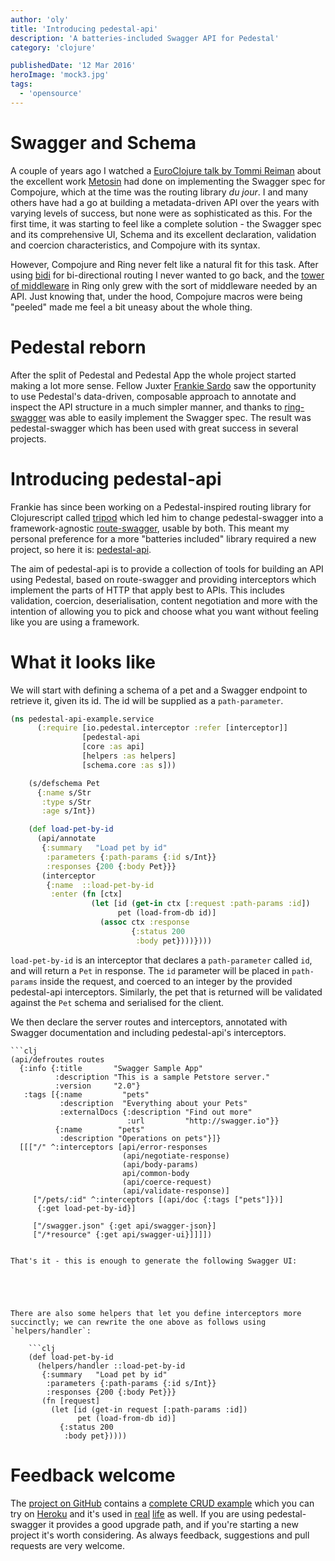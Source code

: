 ```yaml
---
author: 'oly'
title: 'Introducing pedestal-api'
description: 'A batteries-included Swagger API for Pedestal'
category: 'clojure'

publishedDate: '12 Mar 2016'
heroImage: 'mock3.jpg'
tags:
  - 'opensource'
---
```


# Swagger and Schema

A couple of years ago I watched a [EuroClojure talk by Tommi
Reiman](https://vimeo.com/100485830) about the excellent work
[Metosin](https://github.com/metosin) had done on implementing the
Swagger spec for Compojure, which at the time was the routing library
_du jour_. I and many others have had a go at building a metadata-driven
API over the years with varying levels of success, but none were as
sophisticated as this. For the first time, it was starting to feel like
a complete solution - the Swagger spec and its comprehensive UI, Schema
and its excellent declaration, validation and coercion characteristics,
and Compojure with its syntax.

However, Compojure and Ring never felt like a natural fit for this task.
After using [bidi](https://github.com/juxt/bidi) for bi-directional
routing I never wanted to go back, and the [tower of
middleware](/blog/posts/angel-interceptor.html) in Ring only grew with
the sort of middleware needed by an API. Just knowing that, under the
hood, Compojure macros were being \"peeled\" made me feel a bit uneasy
about the whole thing.

# Pedestal reborn

After the split of Pedestal and Pedestal App the whole project started
making a lot more sense. Fellow Juxter [Frankie
Sardo](https://github.com/frankiesardo) saw the opportunity to use
Pedestal's data-driven, composable approach to annotate and inspect the
API structure in a much simpler manner, and thanks to
[ring-swagger](https://github.com/metosin/ring-swagger) was able to
easily implement the Swagger spec. The result was pedestal-swagger which
has been used with great success in several projects.

# Introducing pedestal-api

Frankie has since been working on a Pedestal-inspired routing library
for Clojurescript called
[tripod](https://github.com/frankiesardo/tripod) which led him to change
pedestal-swagger into a framework-agnostic
[route-swagger](https://github.com/frankiesardo/route-swagger), usable
by both. This meant my personal preference for a more \"batteries
included\" library required a new project, so here it is:
[pedestal-api](https://github.com/oliyh/pedestal-api).

The aim of pedestal-api is to provide a collection of tools for building
an API using Pedestal, based on route-swagger and providing interceptors
which implement the parts of HTTP that apply best to APIs. This includes
validation, coercion, deserialisation, content negotiation and more with
the intention of allowing you to pick and choose what you want without
feeling like you are using a framework.

# What it looks like

We will start with defining a schema of a pet and a Swagger endpoint to
retrieve it, given its id. The id will be supplied as a
`path-parameter`.

```clj
(ns pedestal-api-example.service
      (:require [io.pedestal.interceptor :refer [interceptor]]
                [pedestal-api
                [core :as api]
                [helpers :as helpers]
                [schema.core :as s]))

    (s/defschema Pet
      {:name s/Str
       :type s/Str
       :age s/Int})

    (def load-pet-by-id
      (api/annotate
       {:summary   "Load pet by id"
        :parameters {:path-params {:id s/Int}}
        :responses {200 {:body Pet}}}
       (interceptor
        {:name  ::load-pet-by-id
         :enter (fn [ctx]
                  (let [id (get-in ctx [:request :path-params :id])
                        pet (load-from-db id)]
                    (assoc ctx :response
                           {:status 200
                            :body pet})))})))
```

`load-pet-by-id` is an interceptor that declares a `path-parameter`
called `id`, and will return a `Pet` in response. The `id` parameter
will be placed in `path-params` inside the request, and coerced to an
integer by the provided pedestal-api interceptors. Similarly, the pet
that is returned will be validated against the `Pet` schema and
serialised for the client.

We then declare the server routes and interceptors, annotated with
Swagger documentation and including pedestal-api's interceptors.

    ```clj
    (api/defroutes routes
      {:info {:title       "Swagger Sample App"
              :description "This is a sample Petstore server."
              :version     "2.0"}
       :tags [{:name         "pets"
               :description  "Everything about your Pets"
               :externalDocs {:description "Find out more"
                              :url         "http://swagger.io"}}
              {:name        "pets"
               :description "Operations on pets"}]}
      [[["/" ^:interceptors [api/error-responses
                             (api/negotiate-response)
                             (api/body-params)
                             api/common-body
                             (api/coerce-request)
                             (api/validate-response)]
         ["/pets/:id" ^:interceptors [(api/doc {:tags ["pets"]})]
          {:get load-pet-by-id}]

         ["/swagger.json" {:get api/swagger-json}]
         ["/*resource" {:get api/swagger-ui}]]]])

````

That's it - this is enough to generate the following Swagger UI:





There are also some helpers that let you define interceptors more
succinctly; we can rewrite the one above as follows using
`helpers/handler`:

    ```clj
    (def load-pet-by-id
      (helpers/handler ::load-pet-by-id
       {:summary   "Load pet by id"
        :parameters {:path-params {:id s/Int}}
        :responses {200 {:body Pet}}}
       (fn [request]
         (let [id (get-in request [:path-params :id])
               pet (load-from-db id)]
           {:status 200
            :body pet}))))
````

# Feedback welcome

The [project on GitHub](https://github.com/oliyh/pedestal-api) contains
a [complete CRUD
example](https://github.com/oliyh/pedestal-api/tree/master/example)
which you can try on [Heroku](https://pedestal-api.herokuapp.com/) and
it's used in [real](https://github.com/oliyh/slacky)
[life](https://github.com/oliyh/spa-skeleton) as well. If you are using
pedestal-swagger it provides a good upgrade path, and if you're starting
a new project it's worth considering. As always feedback, suggestions
and pull requests are very welcome.
